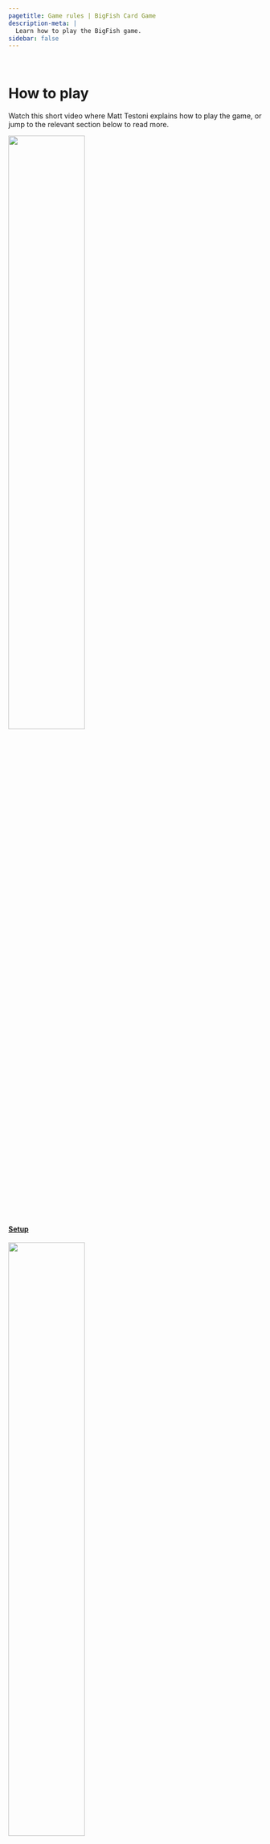 ```yaml
---
pagetitle: Game rules | BigFish Card Game
description-meta: |
  Learn how to play the BigFish game.
sidebar: false
---
```


::: {.column-screen .hero-img .hero-strip-page .img-container}
   
:::

# How to play {.column-screen}

<!-- start padded grid -->
:::::::::::: {.grid .column-screen .mx-1 .mx-sm-2 .mx-md-3 .mx-xl-4 .justify-contents-evenly .align-items-center .text-center .my-4}
::::::::: {.g-col-12 .mx-1 .mx-lg-2 .mx-xl-4}
Watch this short video where Matt Testoni explains how to play the game, or jump to the relevant section below to read more.
:::::::::

<!-- text column -->
::::::::: {.g-col-12 .g-col-lg-5 .g-col-xl-6 .g-col-xxl-6 .mx-1 .mx-lg-2 .mx-xl-4}
:::::: {.grid .justify-contents-evenly .align-items-center .text-center}
::: {.g-col-6 .g-col-md-3 .g-col-lg-6 .mx-3 .mx-sm-4 .mx-md-0 .mx-lg-0 .mx-xl-4 .mx-xxl-4}
[![](../resources/icons/users-rectangle-solid-orange.svg){width="55%"}](../pages/rules.qmd#sec-setup)

#### [Setup](../pages/rules.qmd#sec-setup) {.text-center}
:::

::: {.g-col-6 .g-col-md-3 .g-col-lg-6 .mx-3 .mx-sm-4 .mx-md-0 .mx-lg-0 .mx-xl-4 .mx-xxl-4}
[![](../resources/icons/fish-solid-orange.svg){width="55%"}](../pages/rules.qmd#sec-gameplay)

#### [Gameplay](../pages/rules.qmd#sec-gameplay) {.text-center}
:::

::: {.g-col-6 .g-col-md-3 .g-col-lg-6 .mx-3 .mx-sm-4 .mx-md-0 .mx-lg-0 .mx-xl-4 .mx-xxl-4}
[![](../resources/icons/arrow-rotate-right-solid-orange.svg){width="50%"}](../pages/rules.qmd#sec-round-end)

#### [Round end](../pages/rules.qmd#sec-round-end) {.text-center}
:::

::: {.g-col-6 .g-col-md-3 .g-col-lg-6 .mx-3 .mx-sm-4 .mx-md-0 .mx-lg-0 .mx-xl-4 .mx-xxl-4}
[![](../resources/icons/trophy-solid-orange.svg){width="50%"}](../pages/rules.qmd#sec-game-end)

#### [Game end](../pages/rules.qmd#sec-game-end) {.text-center}
:::
::::::
<!-- end text column -->
:::::::::

<!-- video column  -->
:::::::: {.g-col-12 .g-col-lg-7 .g-col-xl-6 .g-col-xxl-6 .text-center .img-container .mx-1 .mx-lg-2 .mx-xl-4}
::: youtube-box
<iframe class="youtube" src="https://www.youtube.com/embed/7-v6ba8R8YM" title="YouTube video player" frameborder="0" allow="accelerometer; autoplay; clipboard-write; encrypted-media; gyroscope; picture-in-picture; web-share" allowfullscreen>
</iframe>
:::
::::::::
<!-- end padded grid -->
::::::::::::

## Setup {#sec-setup .column-screen}

::::::: {.grid .column-screen .mx-1 .mx-sm-2 .mx-md-3 .mx-xl-4 .justify-contents-evenly .align-items-center}
:::: {.order-1 .g-col-12 .g-col-lg-12 .g-col-xl-12 .mx-1 .mx-md-3 .mx-xl-4}
Shuffle all fish cards and wildcards together into the gameplay deck and place in the middle of the play area.
From this deck, draw cards equal to the number of players +2 and place them face-up in the middle of the play area.
These are the face-up cards. 

Find the "End of game" card and set it aside, then shuffle the remaining round-end cards. 
Remove four round-end cards and put them aside, shuffle the "End of game" card into the rest of the deck, and place the four removed cards on top. Place the round-end deck in the centre of the play area. The game will end randomly at any time after the first four rounds.
::::

:::: {.order-2 .g-col-12 .g-col-lg-6 .g-col-xxl-4 .mx-1 .mx-md-3 .mx-xl-4}
![](../resources/images/gameplay-photos/GameOnSandSm-16x9.jpg)
::::

:::: {.order-3 .g-col-12 .g-col-lg-6 .g-col-xxl-8 .mx-1 .mx-md-3 .mx-xl-4}
Identify a large clear space in front of each player - this will be their fishing site. Deal each player six cards. 
To start the game each player places up to three fish from their hand into their fishing site: one as a big fish, one as a medium fish, and one as a juvenile fish. 
If the player does not have three fish in their hand, they must place the bigger fish first (so they will have only one big and one medium fish, or only one big fish). 
::::
:::::::

## Keep track of fish size {.column-screen}

::::::::: {.grid .column-screen .mx-1 .mx-sm-2 .mx-md-3 .mx-xl-4 .justify-contents-evenly .align-items-center .my-2}
:::::: {.g-col-12 .mx-1 .mx-md-3 .mx-xl-4}
The orientation of the fish cards in your fishing site or ice box is essential. All fish start as larval fish, then become juveniles, medium sized and then large fish. You get different number of points for catching different sized fish. Remember, in each turn a fish can only grow by one size increment. It takes a while to bring back big fish. 
::::::

::: {.g-col-6 .g-col-md-3 .mx-1 .mx-md-3 .my-2 .text-center .img-container}
![](../resources/images/cards/fish-cards/Kingfish_Larv.jpg){.image-card-sideways}
:::

::: {.g-col-6 .g-col-md-3 .mx-1 .mx-md-3 .text-center .my-2 .img-container}
![](../resources/images/cards/fish-cards/KingfishJuvenile.jpg){.image-card}
:::

::: {.g-col-6 .g-col-md-3 .mx-1 .mx-md-3 .text-center .my-2 .img-container}
![](../resources/images/cards/fish-cards/KingfishMedium.jpg){.image-card-sideways}
:::

::: {.g-col-6 .g-col-md-3 .mx-1 .mx-md-3 .text-center .my-2 .img-container}
![](../resources/images/cards/fish-cards/yellowtail-kingfish.jpg){.image-card}
:::
:::::::::

## Gameplay {#sec-gameplay .column-screen}

::::::: {.grid .column-screen .mx-1 .mx-sm-2 .mx-md-3 .mx-xl-4 .justify-contents-evenly .align-items-center}
:::: {.order-1 .g-col-12 .g-col-sm-8 .g-col-md-8 .g-col-lg-8 .g-col-xl-9 .mx-1 .mx-md-3 .mx-xl-5}
During the round each player follows these steps. Use the turn order to keep track.

1. **DRAW** new cards equal to the number of big fish you have in your fishing site, but **no more than 5 cards**. You can draw these cards from the face-up cards, the deck, or both. This means that you can draw unknown card from the deck or play safe and take what you  see (from the face-up cards). Check to see if you have any pink wild cards in your fishing site (not in your hands) - they allow you to draw more cards.

2. **SPAWN** new fish equal to the number of big fish you have in your fishing site. This is done by placing cards from your hand into your fishing site in the larval fish orientation. 
Check to see if you have any red wild cards in your fishing site (not in your hands) - they allow you to spawn more fish.
::::

:::: {.order-2 .g-col-12 .g-col-sm-4 .g-col-md-4 .g-col-lg-4 .g-col-xl-3 .mx-1 .mx-md-3 .mx-xl-5 .text-center .caption-p}
![](../resources/images/turn order v2.JPG){.image-card .lightbox}

Click on the image to zoom in
::::

:::: {.order-4  .g-col-12 .mx-1 .mx-md-3 .mx-xl-5}
3. **GROW** fish to their next stage by rotating them from larval to juvenile, from juvenile to medium, or from medium to big.
You can grow a fish to the next stage for every big fish present in your fishing site, i.e. if you have two big fish you may grow two smaller fish to their next stage.
Fish can only grow by one stage in each turn (larval to juvenile, medium to large, etc), i.e. larval juvenile cannot become big fish in one round even if you have three big fish and can have three "growth steps".
Check to see if you have any green wild cards with a starfish in your fishing hole (not in your hands) -- they allow you to grow more fish.

4. If you like, **CATCH** **ONE** fish from your fishing site. Catching is optional. You catch fish by placing it in your ice box in the same orientation as you caught it. Caught big fish no longer count as big fish in your fishing site. You can only catch one fish per turn, unless you have orange wild cards in your fishing site (not in your hands), such as fishing rod, scuba equipment or delicious bait. Remember, it is important to keep catching fish, because once the game ends the player who has the largest number of points from the caught fish will win. Catching big fish will give you more points, but will reduce the number of cards you can draw, the number of fish you can spawn or the number of growth steps you can have.

5. If you like, play **ONE WILD CARD** from your hand into your fishing site. Wild cards come in multiple colours that do different things. Coloured cards are played (placed) into your fishing site to give you extra abilities or improve your site. They are permanent and apply each round. Black wildcards give one-off effects and must be discarded once they are played.
::::
:::::::

## Round end {#sec-round-end .column-screen}

:::::: {.grid .column-screen .mx-1 .mx-sm-2 .mx-md-3 .mx-xl-4 .justify-contents-evenly .align-items-center}
::: {.order-1 .g-col-12 .g-col-md-4 .g-col-lg-4 .g-col-xl-3 .mx-1 .mx-md-3 .mx-xl-5 .text-center .caption-p}
![](../resources/images/cards/round-end-cards/localised-species-extinction.jpg){.image-card .lightbox}

Click on the image to zoom in
:::

::: {.order-2 .g-col-12 .g-col-md-8 .g-col-lg-8 .g-col-xl-9 .mx-2 .mx-md-3 .mx-xl-5}
Once each player has had one turn, follow the round end steps to complete the round.

1. **Reveal** the top round end event card and follow its directions.
If this is a round 5 or more, the round end card might also be the end of the game card.

2. **Discard** cards so no player has more than 7 cards in hand. 
This is rarely needed, but helps maintain the balance of the game.

3. **Reset** the face-up cards for the centre by moving them to the used card pile (face-down) and setting up new face-up cards from the pile (number of players + 2).

4. **Rotate** the first player by passing the first player card clockwise.
This ensures that the first player gets the choice of new face-up cards equally.
:::
::::::

## Game end {#sec-game-end .column-screen}

:::::: {.grid .column-screen .mx-1 .mx-sm-2 .mx-md-3 .mx-xl-4 .justify-contents-evenly .align-items-center}
::: {.order-2 .g-col-12 .g-col-md-4 .g-col-lg-4 .g-col-xl-3 .mx-1 .mx-md-3 .mx-xl-5 .text-center .caption-p}
![](../resources/images/cards/round-end-cards/end-game.jpg){.image-card .lightbox}

Click on the image to zoom in
:::

::: {.order-1 .g-col-12 .g-col-md-8 .g-col-lg-8 .g-col-xl-9 .mx-2 .mx-md-3 .mx-xl-5}
The game ends randomly, once the flipped round end card is the "End of the game" card.
This should happen after the end of 5 rounds or more.
Now count your points.

1. Making sure you keep the orientation correct for each fish in your ice box and count the points displayed next to the size of each fish in your ice box.

2. Each larval, juvenile and medium fish remaining in your fishing site give you 1 point.
Add these points to your total score.

3. Each big fish remaining alive in your fishing site give you 2 points.
Add these points to your total score.
:::

::: {.order-3 .g-col-12 .g-col-md-8 .g-col-lg-8 .g-col-xl-9 .mx-1 .mx-md-3 .mx-xl-4 .text-center .h3 style="color: var(--bs-accent); margin-top: 0px; margin-bottom: 2em;"}
**The player with the most points wins! **
:::
::::::

